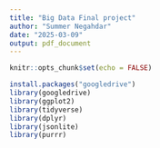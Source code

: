 ```yaml
---
title: "Big Data Final project"
author: "Summer Negahdar"
date: "2025-03-09"
output: pdf_document
---
```


```r
knitr::opts_chunk$set(echo = FALSE)
```


```r
install.packages("googledrive")
library(googledrive)
library(ggplot2)
library(tidyverse)
library(dplyr)
library(jsonlite)
library(purrr)
```




